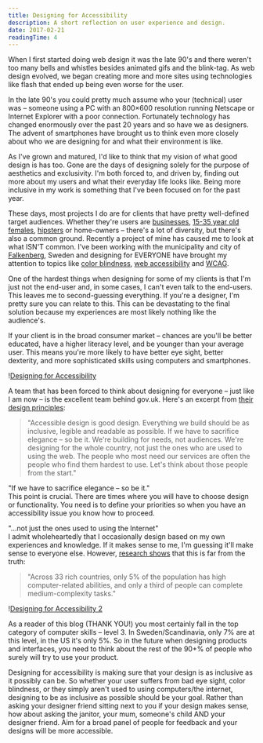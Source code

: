 ```yaml
---
title: Designing for Accessibility
description: A short reflection on user experience and design.
date: 2017-02-21
readingTime: 4
---
```


When I first started doing web design it was the late 90's and there weren't too many bells and whistles besides animated gifs and the blink-tag. As web design evolved, we began creating more and more sites using technologies like flash that ended up being even worse for the user.

In the late 90's you could pretty much assume who your (technical) user was &#8211; someone using a PC with an 800&#215;600 resolution running Netscape or Internet Explorer with a poor connection. Fortunately technology has changed enormously over the past 20 years and so have we as designers. The advent of smartphones have brought us to think even more closely about who we are designing for and what their environment is like.

As I've grown and matured, I'd like to think that my vision of what good design is has too. Gone are the days of designing solely for the purpose of aesthetics and exclusivity. I'm both forced to, and driven by, finding out more about my users and what their everyday life looks like. Being more inclusive in my work is something that I've been focused on for the past year.

These days, most projects I do are for clients that have pretty well-defined target audiences. Whether they're users are <a href="/case/eon/">businesses</a>, <a href="/case/frank-body/">15-35 year old females</a>, <a href="/case/nudie/">hipsters</a> or home-owners &#8211; there's a lot of diversity, but there's also a common ground. Recently a project of mine has caused me to look at what ISN'T common. I've been working with the municipality and city of <a href="https://www.falkenberg.se" target="_blank">Falkenberg</a>, Sweden and designing for EVERYONE have brought my attention to topics like <a href="https://medium.theuxblog.com/how-to-design-for-color-blindness-a6f083b08e12#.7fun95wmd" target="_blank">color blindness</a>, <a href="https://www.wuhcag.com/category/web-accessibility/" target="_blank">web accessibility</a> and <a href="http://webaim.org/resources/contrastchecker/" target="_blank">WCAG</a>.

One of the hardest things when designing for some of my clients is that I'm just not the end-user and, in some cases, I can't even talk to the end-users. This leaves me to second-guessing everything. If you're a designer, I'm pretty sure you can relate to this. This can be devastating to the final solution because my experiences are most likely nothing like the audience's.

If your client is in the broad consumer market &#8211; chances are you'll be better educated, have a higher literacy level, and be younger than your average user. This means you're more likely to have better eye sight, better dexterity, and more sophisticated skills using computers and smartphones.

!<a href="/images/articles/designingforaccessibility.png">Designing for Accessibility</a>

A team that has been forced to think about designing for everyone &#8211; just like I am now &#8211; is the excellent team behind gov.uk. Here's an excerpt from <a href="https://www.gov.uk/design-principles" target="_blank">their design principles</a>:

> "Accessible design is good design. Everything we build should be as inclusive, legible and readable as possible. If we have to sacrifice elegance &#8211; so be it. We're building for needs, not audiences. We're designing for the whole country, not just the ones who are used to using the web. The people who most need our services are often the people who find them hardest to use. Let's think about those people from the start."

"If we have to sacrifice elegance &#8211; so be it."<br />
This point is crucial. There are times where you will have to choose design or functionality. You need is to define your priorities so when you have an accessibility issue you know how to proceed.

"...not just the ones used to using the Internet"<br />
I admit wholeheartedly that I occasionally design based on my own experiences and knowledge. If it makes sense to me, I'm guessing it'll make sense to everyone else. However, <a href="https://www.nngroup.com/articles/computer-skill-levels/" target="_blank">research shows</a> that this is far from the truth:

> "Across 33 rich countries, only 5% of the population has high computer-related abilities, and only a third of people can complete medium-complexity tasks."

!<a href="/images/articles/designingforaccessibility2.png">Designing for Accessibility 2</a>

As a reader of this blog (THANK YOU!) you most certainly fall in the top category of computer skills &#8211; level 3. In Sweden/Scandinavia, only 7% are at this level, in the US it's only 5%. So in the future when designing products and interfaces, you need to think about the rest of the 90+% of people who surely will try to use your product.

Designing for accessibility is making sure that your design is as inclusive as it possibly can be. So whether your user suffers from bad eye sight, color blindness, or they simply aren't used to using computers/the internet, designing to be as inclusive as possible should be your goal. Rather than asking your designer friend sitting next to you if your design makes sense, how about asking the janitor, your mum, someone's child AND your designer friend. Aim for a broad panel of people for feedback and your designs will be more accessible.